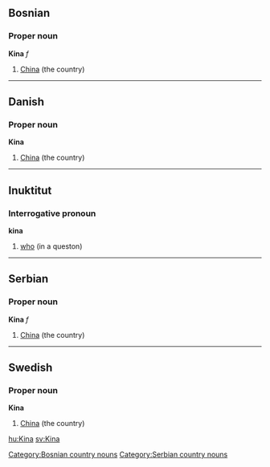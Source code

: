 ==Bosnian==
===Proper noun===
'''Kina''' ''f''
#[[China]] (the country)
[[Category:Bosnian country nouns]]
----
==Danish==
===Proper noun===
'''Kina'''
#[[China]] (the country)
----
==Inuktitut==
===Interrogative pronoun===
'''kina''' 
#[[who]] (in a queston)
----
==Serbian==
===Proper noun===
'''Kina''' ''f''
#[[China]] (the country)
[[Category:Serbian country nouns]]
----
==Swedish==
===Proper noun===
'''Kina'''
#[[China]] (the country)

[[hu:Kina]]
[[sv:Kina]]